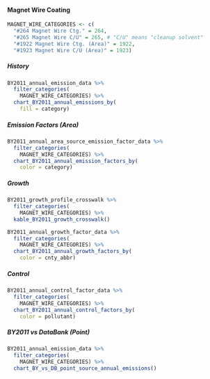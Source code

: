 #### Magnet Wire Coating {#coat-indcom-magnet_wire}

```r
MAGNET_WIRE_CATEGORIES <- c(
  "#264 Magnet Wire Ctg." = 264,
  "#265 Magnet Wire C/U" = 265, # "C/U" means "cleanup solvent"
  "#1922 Magnet Wire Ctg. (Area)" = 1922,
  "#1923 Magnet Wire C/U (Area)" = 1923)
```

##### History {-}

```r
BY2011_annual_emission_data %>%
  filter_categories(
    MAGNET_WIRE_CATEGORIES) %>%
  chart_BY2011_annual_emissions_by(
    fill = category) 
```

##### Emission Factors (Area) {-}

```r
BY2011_annual_area_source_emission_factor_data %>%
  filter_categories(
    MAGNET_WIRE_CATEGORIES) %>%
  chart_BY2011_annual_emission_factors_by(
    color = category)
```

##### Growth {-}

```r
BY2011_growth_profile_crosswalk %>%
  filter_categories(
    MAGNET_WIRE_CATEGORIES) %>%
  kable_BY2011_growth_crosswalk()
```

```r
BY2011_annual_growth_factor_data %>%
  filter_categories(
    MAGNET_WIRE_CATEGORIES) %>%
  chart_BY2011_annual_growth_factors_by(
    color = cnty_abbr) 
```

##### Control {-}

```r
BY2011_annual_control_factor_data %>%
  filter_categories(
    MAGNET_WIRE_CATEGORIES) %>%
  chart_BY2011_annual_control_factors_by(
    color = pollutant) 
```

##### BY2011 vs DataBank (Point) {-}

```r
BY2011_annual_emission_data %>%
  filter_categories(
    MAGNET_WIRE_CATEGORIES) %>%
  chart_BY_vs_DB_point_source_annual_emissions()
```

